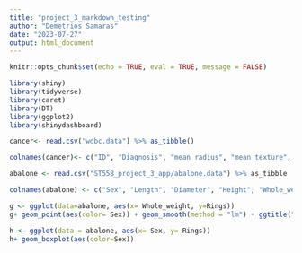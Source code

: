 ```yaml
---
title: "project_3_markdown_testing"
author: "Demetrios Samaras"
date: "2023-07-27"
output: html_document
---
```


```r
knitr::opts_chunk$set(echo = TRUE, eval = TRUE, message = FALSE)
```


```r
library(shiny)
library(tidyverse)
library(caret)
library(DT)
library(ggplot2)
library(shinydashboard)


```


```r

cancer<- read.csv("wdbc.data") %>% as_tibble()

colnames(cancer)<- c("ID", "Diagnosis", "mean radius", "mean texture", "mean perimeter", "mean area", "mean smoothness", "mean compactness", "mean concavity", "mean concave points", "mean symmetry", "mean fractal dimension", "radius SE", "texture SE", "perimeter SE", "area SE", "smoothness SE", "compactness SE", "concavity SE", "concave points SE", "symmetry SE", "fractal dimension SE", "worst radius", "worst texture", "worst perimeter", "worst area", "worst smoothness", "worst compactness", "worst concavity", "worst concave points", "worst symmetry", "worst fractal dimension" )

```

```r

abalone <- read.csv("ST558_project_3_app/abalone.data") %>% as_tibble 

colnames(abalone) <- c("Sex", "Length", "Diameter", "Height", "Whole_weight", "Shucked_weight", "Viscera_weight",  "Shell_weight", "Rings" )

```

```r

g <- ggplot(data=abalone, aes(x= Whole_weight, y=Rings))
g+ geom_point(aes(color= Sex)) + geom_smooth(method = "lm") + ggtitle("scatterplot")

```

```r

h <- ggplot(data = abalone, aes(x= Sex, y= Rings))
h+ geom_boxplot(aes(color=Sex))
```




